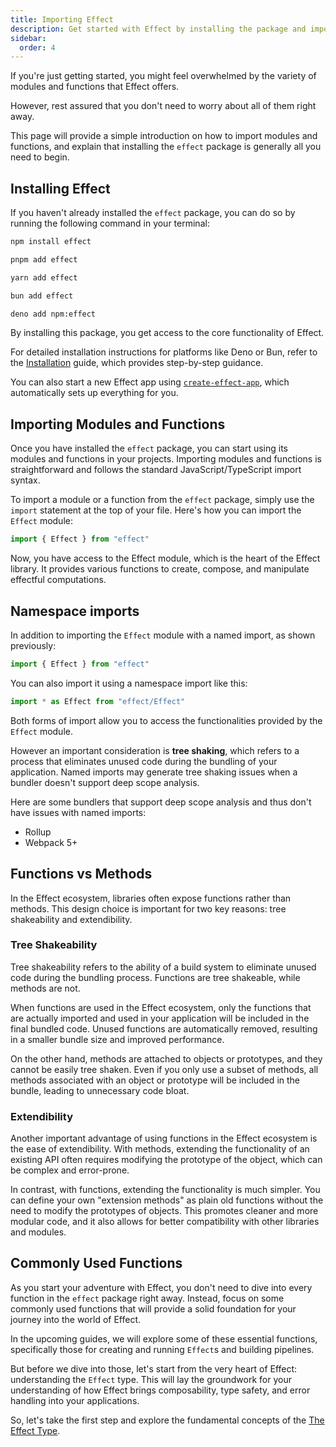 ```yaml
---
title: Importing Effect
description: Get started with Effect by installing the package and importing essential modules and functions for building type-safe, modular applications.
sidebar:
  order: 4
---
```



If you're just getting started, you might feel overwhelmed by the variety of modules and functions that Effect offers.

However, rest assured that you don't need to worry about all of them right away.

This page will provide a simple introduction on how to import modules and functions, and explain that installing the `effect` package is generally all you need to begin.

## Installing Effect

If you haven't already installed the `effect` package, you can do so by running the following command in your terminal:

<Tabs syncKey="package-manager">

<TabItem label="npm" icon="seti:npm">

```sh showLineNumbers=false
npm install effect
```

</TabItem>

<TabItem label="pnpm" icon="pnpm">

```sh showLineNumbers=false
pnpm add effect
```

</TabItem>

<TabItem label="Yarn" icon="seti:yarn">

```sh showLineNumbers=false
yarn add effect
```

</TabItem>

<TabItem label="Bun" icon="bun">

```sh showLineNumbers=false
bun add effect
```

</TabItem>

<TabItem label="Deno" icon="deno">

```sh showLineNumbers=false
deno add npm:effect
```

</TabItem>

</Tabs>

By installing this package, you get access to the core functionality of Effect.

For detailed installation instructions for platforms like Deno or Bun, refer to the [Installation](/docs/getting-started/installation/) guide, which provides step-by-step guidance.

You can also start a new Effect app using [`create-effect-app`](/docs/getting-started/create-effect-app/), which automatically sets up everything for you.

## Importing Modules and Functions

Once you have installed the `effect` package, you can start using its modules and functions in your projects.
Importing modules and functions is straightforward and follows the standard JavaScript/TypeScript import syntax.

To import a module or a function from the `effect` package, simply use the `import` statement at the top of your file. Here's how you can import the `Effect` module:

```ts showLineNumbers=false
import { Effect } from "effect"
```

Now, you have access to the Effect module, which is the heart of the Effect library. It provides various functions to create, compose, and manipulate effectful computations.

## Namespace imports

In addition to importing the `Effect` module with a named import, as shown previously:

```ts showLineNumbers=false
import { Effect } from "effect"
```

You can also import it using a namespace import like this:

```ts showLineNumbers=false
import * as Effect from "effect/Effect"
```

Both forms of import allow you to access the functionalities provided by the `Effect` module.

However an important consideration is **tree shaking**, which refers to a process that eliminates unused code during the bundling of your application.
Named imports may generate tree shaking issues when a bundler doesn't support deep scope analysis.

Here are some bundlers that support deep scope analysis and thus don't have issues with named imports:

- Rollup
- Webpack 5+

## Functions vs Methods

In the Effect ecosystem, libraries often expose functions rather than methods. This design choice is important for two key reasons: tree shakeability and extendibility.

### Tree Shakeability

Tree shakeability refers to the ability of a build system to eliminate unused code during the bundling process. Functions are tree shakeable, while methods are not.

When functions are used in the Effect ecosystem, only the functions that are actually imported and used in your application will be included in the final bundled code. Unused functions are automatically removed, resulting in a smaller bundle size and improved performance.

On the other hand, methods are attached to objects or prototypes, and they cannot be easily tree shaken. Even if you only use a subset of methods, all methods associated with an object or prototype will be included in the bundle, leading to unnecessary code bloat.

### Extendibility

Another important advantage of using functions in the Effect ecosystem is the ease of extendibility. With methods, extending the functionality of an existing API often requires modifying the prototype of the object, which can be complex and error-prone.

In contrast, with functions, extending the functionality is much simpler. You can define your own "extension methods" as plain old functions without the need to modify the prototypes of objects. This promotes cleaner and more modular code, and it also allows for better compatibility with other libraries and modules.

## Commonly Used Functions

As you start your adventure with Effect, you don't need to dive into every function in the `effect` package right away. Instead, focus on some commonly used functions that will provide a solid foundation for your journey into the world of Effect.

In the upcoming guides, we will explore some of these essential functions, specifically those for creating and running `Effect`s and building pipelines.

But before we dive into those, let's start from the very heart of Effect: understanding the `Effect` type. This will lay the groundwork for your understanding of how Effect brings composability, type safety, and error handling into your applications.

So, let's take the first step and explore the fundamental concepts of the [The Effect Type](/docs/getting-started/the-effect-type/).
